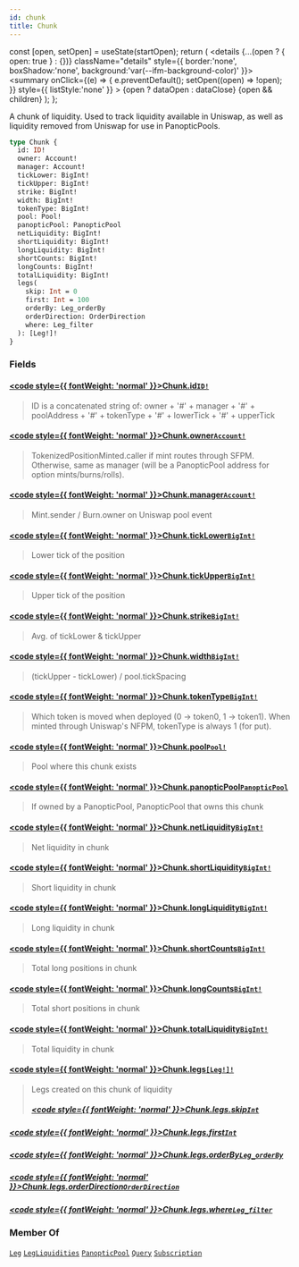 ```yaml
---
id: chunk
title: Chunk
---
```









  const [open, setOpen] = useState(startOpen);
  return (
    <details {...(open ? { open: true } : {})} className="details" style={{ border:'none', boxShadow:'none', background:'var(--ifm-background-color)' }}>
      <summary
        onClick={(e) => {
          e.preventDefault();
          setOpen((open) => !open);
        }}
        style={{ listStyle:'none' }}
      >
      {open ? dataOpen : dataClose}
      </summary>
      {open && children}
    </details>
  );
};








 A chunk of liquidity. Used to track liquidity available in Uniswap, as well as liquidity removed from Uniswap for use in PanopticPools. 


```graphql
type Chunk {
  id: ID!
  owner: Account!
  manager: Account!
  tickLower: BigInt!
  tickUpper: BigInt!
  strike: BigInt!
  width: BigInt!
  tokenType: BigInt!
  pool: Pool!
  panopticPool: PanopticPool
  netLiquidity: BigInt!
  shortLiquidity: BigInt!
  longLiquidity: BigInt!
  shortCounts: BigInt!
  longCounts: BigInt!
  totalLiquidity: BigInt!
  legs(
    skip: Int = 0
    first: Int = 100
    orderBy: Leg_orderBy
    orderDirection: OrderDirection
    where: Leg_filter
  ): [Leg!]!
}
```




### Fields

#### [<code style={{ fontWeight: 'normal' }}>Chunk.<b>id</b></code>](#)<Bullet />[`ID!`](/docs/subgraph-generated/types/scalars/id)  
> 
> 
>  ID is a concatenated string of: owner + '#' + manager + '#' + poolAddress + '#' + tokenType + '#' + lowerTick + '#' + upperTick 
> 

#### [<code style={{ fontWeight: 'normal' }}>Chunk.<b>owner</b></code>](#)<Bullet />[`Account!`](/docs/subgraph-generated/types/objects/account)  
> 
> 
>  TokenizedPositionMinted.caller if mint routes through SFPM. Otherwise, same as manager (will be a PanopticPool address for option mints/burns/rolls). 
> 

#### [<code style={{ fontWeight: 'normal' }}>Chunk.<b>manager</b></code>](#)<Bullet />[`Account!`](/docs/subgraph-generated/types/objects/account)  
> 
> 
>  Mint.sender / Burn.owner on Uniswap pool event 
> 

#### [<code style={{ fontWeight: 'normal' }}>Chunk.<b>tickLower</b></code>](#)<Bullet />[`BigInt!`](/docs/subgraph-generated/types/scalars/big-int)  
> 
> 
>  Lower tick of the position 
> 

#### [<code style={{ fontWeight: 'normal' }}>Chunk.<b>tickUpper</b></code>](#)<Bullet />[`BigInt!`](/docs/subgraph-generated/types/scalars/big-int)  
> 
> 
>  Upper tick of the position 
> 

#### [<code style={{ fontWeight: 'normal' }}>Chunk.<b>strike</b></code>](#)<Bullet />[`BigInt!`](/docs/subgraph-generated/types/scalars/big-int)  
> 
> 
>  Avg. of tickLower & tickUpper 
> 

#### [<code style={{ fontWeight: 'normal' }}>Chunk.<b>width</b></code>](#)<Bullet />[`BigInt!`](/docs/subgraph-generated/types/scalars/big-int)  
> 
> 
>  (tickUpper - tickLower) / pool.tickSpacing 
> 

#### [<code style={{ fontWeight: 'normal' }}>Chunk.<b>tokenType</b></code>](#)<Bullet />[`BigInt!`](/docs/subgraph-generated/types/scalars/big-int)  
> 
> 
>  Which token is moved when deployed (0 -&#x003E; token0, 1 -&#x003E; token1). When minted through Uniswap's NFPM, tokenType is always 1 (for put). 
> 

#### [<code style={{ fontWeight: 'normal' }}>Chunk.<b>pool</b></code>](#)<Bullet />[`Pool!`](/docs/subgraph-generated/types/objects/pool)  
> 
> 
>  Pool where this chunk exists 
> 

#### [<code style={{ fontWeight: 'normal' }}>Chunk.<b>panopticPool</b></code>](#)<Bullet />[`PanopticPool`](/docs/subgraph-generated/types/objects/panoptic-pool)  
> 
> 
>  If owned by a PanopticPool, PanopticPool that owns this chunk 
> 

#### [<code style={{ fontWeight: 'normal' }}>Chunk.<b>netLiquidity</b></code>](#)<Bullet />[`BigInt!`](/docs/subgraph-generated/types/scalars/big-int)  
> 
> 
>  Net liquidity in chunk 
> 

#### [<code style={{ fontWeight: 'normal' }}>Chunk.<b>shortLiquidity</b></code>](#)<Bullet />[`BigInt!`](/docs/subgraph-generated/types/scalars/big-int)  
> 
> 
>  Short liquidity in chunk 
> 

#### [<code style={{ fontWeight: 'normal' }}>Chunk.<b>longLiquidity</b></code>](#)<Bullet />[`BigInt!`](/docs/subgraph-generated/types/scalars/big-int)  
> 
> 
>  Long liquidity in chunk 
> 

#### [<code style={{ fontWeight: 'normal' }}>Chunk.<b>shortCounts</b></code>](#)<Bullet />[`BigInt!`](/docs/subgraph-generated/types/scalars/big-int)  
> 
> 
>  Total long positions in chunk 
> 

#### [<code style={{ fontWeight: 'normal' }}>Chunk.<b>longCounts</b></code>](#)<Bullet />[`BigInt!`](/docs/subgraph-generated/types/scalars/big-int)  
> 
> 
>  Total short positions in chunk 
> 

#### [<code style={{ fontWeight: 'normal' }}>Chunk.<b>totalLiquidity</b></code>](#)<Bullet />[`BigInt!`](/docs/subgraph-generated/types/scalars/big-int)  
> 
> 
>  Total liquidity in chunk 
> 

#### [<code style={{ fontWeight: 'normal' }}>Chunk.<b>legs</b></code>](#)<Bullet />[`[Leg!]!`](/docs/subgraph-generated/types/objects/leg)  
> 
> 
>  Legs created on this chunk of liquidity 
> ##### [<code style={{ fontWeight: 'normal' }}>Chunk.legs.<b>skip</b></code>](#)<Bullet />[`Int`](/docs/subgraph-generated/types/scalars/int)  
> 
> 
> 
> 

##### [<code style={{ fontWeight: 'normal' }}>Chunk.legs.<b>first</b></code>](#)<Bullet />[`Int`](/docs/subgraph-generated/types/scalars/int)  
> 
> 
> 
> 

##### [<code style={{ fontWeight: 'normal' }}>Chunk.legs.<b>orderBy</b></code>](#)<Bullet />[`Leg_orderBy`](/docs/subgraph-generated/types/enums/leg-order-by)  
> 
> 
> 
> 

##### [<code style={{ fontWeight: 'normal' }}>Chunk.legs.<b>orderDirection</b></code>](#)<Bullet />[`OrderDirection`](/docs/subgraph-generated/types/enums/order-direction)  
> 
> 
> 
> 

##### [<code style={{ fontWeight: 'normal' }}>Chunk.legs.<b>where</b></code>](#)<Bullet />[`Leg_filter`](/docs/subgraph-generated/types/inputs/leg-filter)  
> 
> 
> 
> 





### Member Of

[`Leg`](/docs/subgraph-generated/types/objects/leg)  <Badge class="badge badge--secondary" text="object"/><Bullet />[`LegLiquidities`](/docs/subgraph-generated/types/objects/leg-liquidities)  <Badge class="badge badge--secondary" text="object"/><Bullet />[`PanopticPool`](/docs/subgraph-generated/types/objects/panoptic-pool)  <Badge class="badge badge--secondary" text="object"/><Bullet />[`Query`](/docs/subgraph-generated/types/objects/query)  <Badge class="badge badge--secondary" text="object"/><Bullet />[`Subscription`](/docs/subgraph-generated/types/objects/subscription)  <Badge class="badge badge--secondary" text="object"/>

